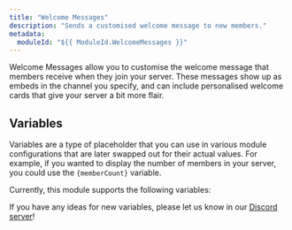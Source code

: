 ```yaml
---
title: "Welcome Messages"
description: "Sends a customised welcome message to new members."
metadata:
  moduleId: "${{ ModuleId.WelcomeMessages }}"
---
```




Welcome Messages allow you to customise the welcome message that members receive
when they join your server. These messages show up as embeds in the channel you
specify, and can include personalised welcome cards that give your server a bit
more flair.

## Variables

Variables are a type of placeholder that you can use in various module
configurations that are later swapped out for their actual values. For example,
if you wanted to display the number of members in your server, you could use the
`{memberCount}` variable.

Currently, this module supports the following variables:

<ModuleVariables moduleId={ModuleId.WelcomeMessages} />

If you have any ideas for new variables, please let us know in our [Discord
server]!

[Discord server]: https://phasebot.xyz/redirect/discord

